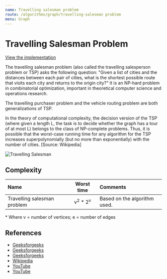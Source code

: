 ```yaml
---
name: Travelling salesman problem
route: /algorithms/graph/travelling-salesman problem
menu: Graph
---
```


# Travelling Salesman Problem

[View the implementation](https://github.com/nejcm/js-algorithms/blob/master/src/algorithms/graph/travelling-salesman/index.ts)

The travelling salesman problem (also called the travelling salesperson problem or TSP)
asks the following question: "Given a list of cities and the distances between each pair
of cities, what is the shortest possible route that visits each city and returns to the
origin city?" It is an NP-hard problem in combinatorial optimization, important in
theoretical computer science and operations research.

The travelling purchaser problem and the vehicle routing problem are both generalizations
of TSP.

In the theory of computational complexity, the decision version of the TSP (where given a
length L, the task is to decide whether the graph has a tour of at most L) belongs to the
class of NP-complete problems. Thus, it is possible that the worst-case running time for
any algorithm for the TSP increases superpolynomially (but no more than exponentially)
with the number of cities. [Source: Wikipedia]

![Travelling Salesman](https://upload.wikimedia.org/wikipedia/commons/thumb/1/11/GLPK_solution_of_a_travelling_salesman_problem.svg/1920px-GLPK_solution_of_a_travelling_salesman_problem.svg.png)

## Complexity

| Name                        |           Worst time           | Comments                     |
| :-------------------------- | :----------------------------: | :--------------------------- |
| Travelling salesman problem | v<sup>2</sup> \* 2<sup>v</sup> | Based on the algorithm used. |

\* Where v = number of vertices; e = number of edges

## References

- [Geeksforgeeks](https://www.geeksforgeeks.org/travelling-salesman-problem-set-1/)
- [Geeksforgeeks](https://www.geeksforgeeks.org/travelling-salesman-problem-implementation-using-backtracking/?ref=rp)
- [Geeksforgeeks](https://www.geeksforgeeks.org/traveling-salesman-problem-using-branch-and-bound-2/)
- [Wikipedia](https://en.wikipedia.org/wiki/Travelling_salesman_problem)
- [YouTube](https://www.youtube.com/watch?v=XaXsJJh-Q5Y&ab_channel=AbdulBari)
- [YouTube](https://www.youtube.com/watch?v=1FEP_sNb62k&ab_channel=AbdulBari)
